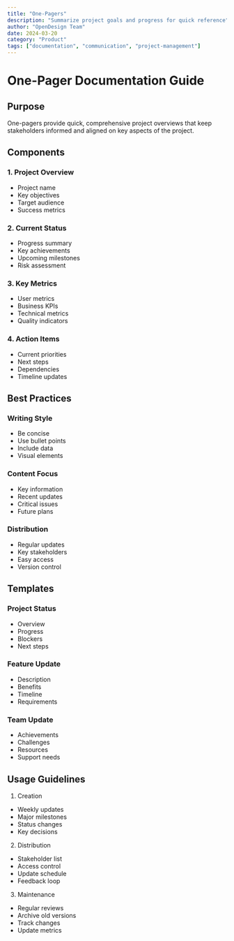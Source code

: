 ```yaml
---
title: "One-Pagers"
description: "Summarize project goals and progress for quick reference"
author: "OpenDesign Team"
date: 2024-03-20
category: "Product"
tags: ["documentation", "communication", "project-management"]
---
```


# One-Pager Documentation Guide

## Purpose

One-pagers provide quick, comprehensive project overviews that keep stakeholders informed and aligned on key aspects of the project.

## Components

### 1. Project Overview
- Project name
- Key objectives
- Target audience
- Success metrics

### 2. Current Status
- Progress summary
- Key achievements
- Upcoming milestones
- Risk assessment

### 3. Key Metrics
- User metrics
- Business KPIs
- Technical metrics
- Quality indicators

### 4. Action Items
- Current priorities
- Next steps
- Dependencies
- Timeline updates

## Best Practices

### Writing Style
- Be concise
- Use bullet points
- Include data
- Visual elements

### Content Focus
- Key information
- Recent updates
- Critical issues
- Future plans

### Distribution
- Regular updates
- Key stakeholders
- Easy access
- Version control

## Templates

### Project Status
- Overview
- Progress
- Blockers
- Next steps

### Feature Update
- Description
- Benefits
- Timeline
- Requirements

### Team Update
- Achievements
- Challenges
- Resources
- Support needs

## Usage Guidelines

1. Creation
- Weekly updates
- Major milestones
- Status changes
- Key decisions

2. Distribution
- Stakeholder list
- Access control
- Update schedule
- Feedback loop

3. Maintenance
- Regular reviews
- Archive old versions
- Track changes
- Update metrics